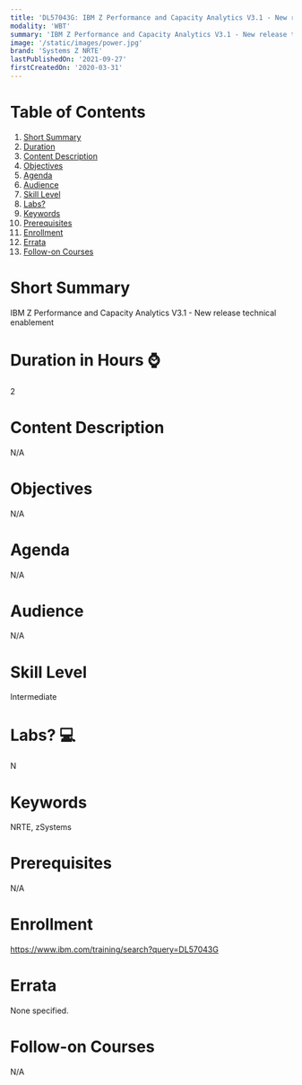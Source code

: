 ```yaml
---
title: 'DL57043G: IBM Z Performance and Capacity Analytics V3.1 - New release technical enablement'
modality: 'WBT'
summary: 'IBM Z Performance and Capacity Analytics V3.1 - New release technical enablement'
image: '/static/images/power.jpg'
brand: 'Systems Z NRTE'
lastPublishedOn: '2021-09-27'
firstCreatedOn: '2020-03-31'
---
```

# Table of Contents
1.  [Short Summary](#short-summary)
2.  [Duration](#duration-in-hours-)
3.  [Content Description](#content-description)
4.  [Objectives](#objectives)
5.  [Agenda](#agenda)
6.  [Audience](#audience)
7.  [Skill Level](#skill-level)
8.  [Labs?](#labs-)
9.  [Keywords](#keywords)
10. [Prerequisites](#prerequisites)
11. [Enrollment](#enrollment)
12. [Errata](#errata)
13. [Follow-on Courses](#follow-on-courses)

# Short Summary
IBM Z Performance and Capacity Analytics V3.1 - New release technical enablement

# Duration in Hours ⌚
2

# Content Description
N/A

# Objectives
N/A

# Agenda
N/A

# Audience
N/A

# Skill Level
Intermediate        

# Labs? 💻
N

# Keywords
NRTE, zSystems

# Prerequisites
N/A

# Enrollment
https://www.ibm.com/training/search?query=DL57043G

# Errata
None specified.

# Follow-on Courses
N/A

